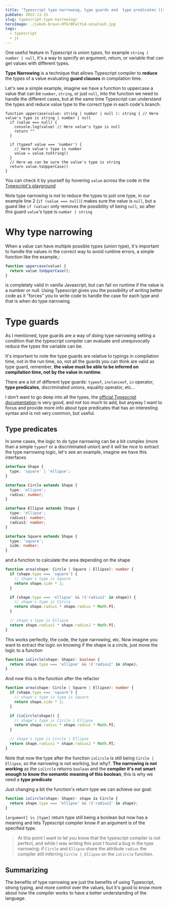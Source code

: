 ```yaml
---
title: 'Typescript type narrowing, type guards and  type predicates ([var] is [type])'
pubDate: 2022-11-15
slug: typescript-type-narrowing/
heroImage: ./jakob-braun-HTGrBFwlYLA-unsplash.jpg
tags:
  - typescript
  - js
---
```


One useful feature in Typescript is _union types_, for example `string | number | null`, it's a way to specify an argument, return, or variable that can get values with different types.

**Type Narrowing** is a technique that allows Typescript compiler to **reduce** the types of a value evaluating **guard clauses** in compilation time.

Let's see a simple example, imagine we have a function to uppercase a value that can be `number`, `string`, or just `null`, into the function we need to handle the different cases, but at the same time Typescript can understand the types and reduce value type to the correct type in each code's branch.

```
function uppercase(value: string | number | null ): string { // Here value's type is string | number | null
  if (value === null) {
    console.log(value) // Here value's type is null
    return ""
  }

  if (typeof value === 'number') {
    // Here value's type is number
    value = value.toString()
  }
  // Here we can be sure the value's type is string
  return value.toUpperCase()
}
```

You can check it by yourself by hovering `value` across the code in the [Typescript's playground](https://www.typescriptlang.org/play?ssl=13&ssc=1&pln=1&pc=1#code/GYVwdgxgLglg9mABCADigpgJwgQwM7oAUAbjgDYjoBcieUmMYA5ogD6JggC2ARlmxxBkyiAJQ06DZogDeAKESIYwRCXKVEAXm2Dho2QsWIICPHDLoAdGThM1FdKMOLM6KCExIARF8MBfOUNlVSgATww4FVIHLR0Ack5eLDj9eSNEaI1NDPUrKDgAZXpGOydFAMNXd08ch0t8gFU0LABhfCJ9OQCgA)

Note type narrowing is not to reduce the types to just one type, in our example line 2 (`if (value === null)`) makes sure the value is `null`, but a guard like `if (value)` only removes the possibility of being `null`, so after this guard `value`'s type is `number | string`

# Why type narrowing

When a value can have multiple possible types (union type), it's important to handle the values in the correct way to avoid runtime errors, a simple function like the example,:

```js
function uppercase(value) {
  return value.toUpperCase();
}
```

is completely valid in vanilla Javascript, but can fail on runtime if the value is a number or null.
Using Typescript gives you the possibility of writing better code as it "forces" you to write code to handle the case for each type and that is when do type narrowing.

# Type guards

As I mentioned, type guards are a way of doing type narrowing setting a condition that the typescript compiler can evaluate and unequivocally reduce the types the variable can be.

It's important to note the type guards are relative to typings in compilation time, not in the run time, so, not all the guards you can think are valid as type guard, remember, **the value must be able to be inferred on compilation time, not by the value in runtime**.

There are a lot of different type guards: `typeof`, `instanceof`, `in` operator, **type predicates**, discriminated unions, equality operator, etc...

I don't want to go deep into all the types, the [official Typescript documentation](https://www.typescriptlang.org/docs/handbook/2/narrowing.html) is very good, and not too much to add, but anyway I want to focus and provide more info about type predicates that has an interesting syntax and is not very common, but useful.

## Type predicates

In some cases, the logic to do type narrowing can be a bit complex (more than a simple `typeof` or a discriminated union) and it will be nice to extract the type narrowing logic, let's see an example, imagine we have this interfaces

```typescript
interface Shape {
  type: 'square' | 'ellipse';
}

interface Circle extends Shape {
  type: 'ellipse';
  radius: number;
}

interface Ellipse extends Shape {
  type: 'ellipse';
  radius1: number;
  radius2: number;
}

interface Square extends Shape {
  type: 'square';
  side: number;
}
```

and a function to calculate the area depending on the shape

```typescript
function area(shape: Circle | Square | Ellipse): number {
  if (shape.type === 'square') {
    // shape's type is Square
    return shape.side * 2;
  }

  if (shape.type === 'ellipse' && !('radius2' in shape)) {
    // shape's type is Circle
    return shape.radius * shape.radius * Math.PI;
  }

  // shape's type is Ellipse
  return shape.radius1 * shape.radius2 * Math.PI;
}
```

This works perfectly, the code, the type narrowing, etc. Now imagine you want to extract the logic on knowing if the shape is a circle, just move the logic to a function

```typescript
function isCircle(shape: Shape): boolean {
  return shape.type === 'ellipse' && !('radius2' in shape);
}
```

And now this is the function after the refactor

```typescript
function area(shape: Circle | Square | Ellipse): number {
  if (shape.type === 'square') {
    // shape's type is type is Square
    return shape.side * 2;
  }

  if (isCircle(shape)) {
    // shape's type is Circle | Ellipse
    return shape.radius * shape.radius * Math.PI;
  }

  // shape's type is Circle | Ellipse
  return shape.radius1 * shape.radius2 * Math.PI;
}
```

Note that now the type after the function `isCircle` is still being `Circle | Ellipse`, so the narrowing is not working, but why?.
**The narrowing is not working** as the `isCircle` returns `boolean` and the **compiler it's not smart enough to know the semantic meaning of this boolean**, this is why we need a **type predicate**

Just changing a bit the function's return type we can achieve our goal:

```typescript
function isCircle(shape: Shape): shape is Circle {
  return shape.type === 'ellipse' && !('radius2' in shape);
}
```

`[argument] is [type]` return type still being a boolean but now has a meaning and lets Typescript compiler know if an argument is of the specified type.

> At this point I want to let you know that the typescript compiler is not perfect, and while I was writing this post I found a bug in the type narrowing: if `Circle` and `Ellipse` share the attribute `radius` the compiler still inferring `Circle | Ellipse` on the `isCircle` function.

## Summarizing

The benefits of type narrowing are just the benefits of using Typescript, strong typing, and more control over the values, but it's good to know more about how the compiler works to have a better understanding of the language.
